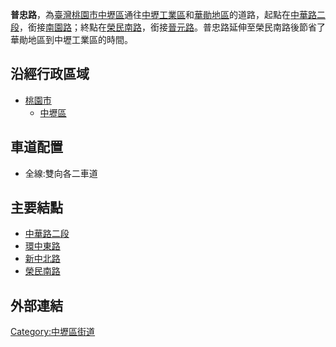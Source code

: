 {{Unreferenced|time=2015-01-10T17:41:22+00:00}}
{{Infobox TwRoad2|
|bgcolorh=darkgreen
|colorh=white
|code=
|name=普忠路
|enname=Puzhong Road
|level=次要道路
|length=2.5
|lastext=
|speedhigh=50
|line=
|start=[[中華路_(中壢區)|中華路二段]]
|end=[[榮民南路|榮民南路]]
|junc=[[File:TW_PHW1.svg|23px]][[中華路_(中壢區)|中華路二段]]、<br>[[環中東路_(中壢區)|環中東路]]、[[新中北路|新中北路]]、<br>[[榮民南路|榮民南路]]
|img=
|cap=
|size=
|left=南園路
|leftlink=南園路 (中壢區)
|right=晉元路
|rightlink=晉元路 (中壢區)
|leftdirection=W
|rightdirection=E
|sec=
}}

'''普忠路'''，為[[臺灣|臺灣]][[桃園市|桃園市]][[中壢區|中壢區]]通往[[中壢工業區|中壢工業區]]和[[華勛地區|華勛地區]]的道路，起點在[[中華路_(中壢區)|中華路二段]]，銜接[[南園路_(中壢區)|南園路]]；終點在[[榮民南路|榮民南路]]，銜接[[晉元路_(中壢區)|晉元路]]。普忠路延伸至榮民南路後節省了華勛地區到中壢工業區的時間。

==沿經行政區域==
*[[桃園市|桃園市]]
**[[中壢區|中壢區]]

==車道配置==
*全線:雙向各二車道

==主要結點==
*[[中華路_(中壢區)|中華路二段]]
*[[環中東路_(中壢區)|環中東路]]
*[[新中北路|新中北路]]
*[[榮民南路|榮民南路]]

==外部連結==
{{Zhongli District Main Roads}}
[[Category:中壢區街道|Category:中壢區街道]]